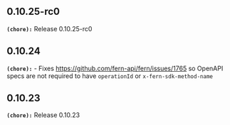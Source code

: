 ## 0.10.25-rc0
**`(chore):`** Release 0.10.25-rc0

## 0.10.24
**`(chore):`** - Fixes https://github.com/fern-api/fern/issues/1765 so OpenAPI specs are not required to have `operationId` or `x-fern-sdk-method-name` 

## 0.10.23
**`(chore):`** Release 0.10.23

